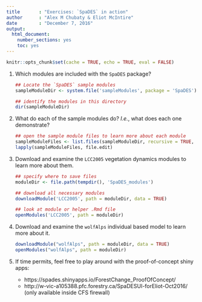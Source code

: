 ---
title       : "Exercises: `SpaDES` in action"
author      : "Alex M Chubaty & Eliot McIntire"
date        : "December 7, 2016"
output: 
  html_document: 
    number_sections: yes
    toc: yes
---

```{r setup, include=FALSE}
knitr::opts_chunk$set(cache = TRUE, echo = TRUE, eval = FALSE)
```

1.  Which modules are included with the `SpaDES` package?

    ```{r sampleModuleDir}
    ## Locate the `SpaDES` sample modules
    sampleModuleDir <- system.file('sampleModules', package = 'SpaDES')
    
    ## identify the modules in this directory
    dir(sampleModuleDir)
    ```

2. What do each of the sample modules do? *I.e.*, what does each one demonstrate?

    ```{r sampleModuleFiles}
    ## open the sample module files to learn more about each module
    sampleModuleFiles <- list.files(sampleModuleDir, recursive = TRUE, full.names = TRUE)
    lapply(sampleModuleFiles, file.edit)
    ```

3. Download and examine the `LCC2005` vegetation dynamics modules to learn more about them.

    ```{r LCC2005ModuleFiles, eval=FALSE}
    ## specify where to save files
    moduleDir <- file.path(tempdir(), 'SpaDES_modules')
    
    ## download all necessary modules
    downloadModule('LCC2005', path = moduleDir, data = TRUE)
    
    ## look at module or helper .Rmd file
    openModules('LCC2005', path = moduleDir) 
    ```

4. Download and examine the `wolfAlps` individual based model to learn more about it.

    ```{r wolf}
    downloadModule("wolfAlps", path = moduleDir, data = TRUE)
    openModules("wolfAlps", path = moduleDir)
    ```

5. If time permits, feel free to play around with the proof-of-concept shiny apps:

    - https://spades.shinyapps.io/ForestChange_ProofOfConcept/
    - http://w-vic-a105388.pfc.forestry.ca/SpaDESUI-forEliot-Oct2016/ (only available inside CFS firewall)
